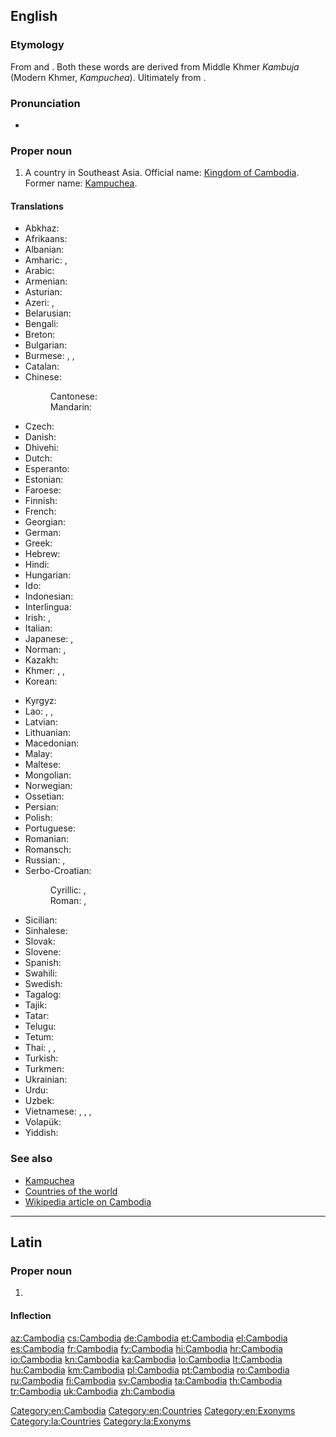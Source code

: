 ==English==
{{wikipedia}}

===Etymology===
From {{etyl|fr|en}} {{term|Cambodge|lang=fr}} and {{etyl|pt|en}} {{term|Camboja|lang=pt}}. Both these words are derived from Middle Khmer ''Kambuja'' (Modern Khmer, ''Kampuchea''). Ultimately from {{etyl|sa|en}} {{term|काम्बोज|tr=kāmbōja|lang=sa||a tribe mentioned in Hindu scripture}}.

===Pronunciation===
* {{audio|En-us-Cambodia.ogg|Audio (US)|lang=en}}

===Proper noun===
{{en-proper noun}}

# A country in Southeast Asia. Official name: [[Kingdom of Cambodia]]. Former name: [[Kampuchea]].

====Translations====
{{trans-top|country in Southeast Asia}}
* Abkhaz: {{t|ab|Камбоџа|sc=Cyrl}}
* Afrikaans: {{t|af|Kambodja}}
* Albanian: {{t|sq|Kamboxhia|f}}
* Amharic: {{t|am|ካምቦዲያ|sc=Ethi}}, {{t|am|ካምቦድያ|sc=Ethi}}
* Arabic: {{t|ar|كامبوديا|f|tr=kambūdiya, kambodiya}}
* Armenian: {{t|hy|Կամբոջա}}
* Asturian: {{t+|ast|Camboya}}
* Azeri: {{t|az|Kamboca}}, {{t|az|Kamboçiya}}
* Belarusian: {{t|be|Камбо́джа|f|sc=Cyrl}}
* Bengali: {{t|bn|কম্বোডিয়া|tr=kômboḑiya}}
* Breton: {{t|br|Kambodja}}
* Bulgarian: {{t+|bg|Камбо́джа|f|sc=Cyrl}}
* Burmese: {{t|my|ကမ္ဘောဒီးယားနိုင်ငံ|sc=Mymr}}, {{t|my|ကမ္ဘောဒီးယား|sc=Mymr}}, {{t|my|ကမ္ဗောဒီးယား|sc=Mymr}}
* Catalan: {{t+|ca|Cambodja|f}}
* Chinese:
*: Cantonese: {{t|yue|柬埔寨|tr=gaan2 bou3 zaai6|sc=Hani}}
*: Mandarin: {{t+|cmn|柬埔寨|tr=Jiǎnpǔzhài|sc=Hani}}
* Czech: {{t+|cs|Kambodža|f}}
* Danish: {{t|da|Cambodja}}
* Dhivehi: {{t|dv|ކެމްބޯޑިއާ|sc=Thaa}}
* Dutch: {{t+|nl|Cambodja}}
* Esperanto: {{t|eo|Kamboĝo}}
* Estonian: {{t+|et|Kambodža}}
* Faroese: {{t|fo|Kambodja|n}}
* Finnish: {{t+|fi|Kambodža}}
* French: {{t+|fr|Cambodge|m}}
* Georgian: {{t|ka|კამბოჯა|sc=Geor}}
* German: {{t+|de|Kambodscha|n}}
* Greek: {{t+|el|Καμπότζη|f}}
* Hebrew: {{t|he|קמבודיה|f|tr=qambodia}}
* Hindi: {{t+|hi|कम्बोडिया|m|tr=kamboḍiyā}}
* Hungarian: {{t+|hu|Kambodzsa}}
* Ido: {{t+|io|Kambodja}}
* Indonesian: {{t|id|Kamboja}}
* Interlingua: {{t|ia|Cambodia}}
* Irish: {{t|ga|Cambóid|f|alt=An Chambóid}}, {{t|ga|Ríocht na Cambóide|f}}
* Italian: {{t|it|Cambogia|f}}
* Japanese: {{t|ja|カンボディア|tr=Kambodia}}, {{t+|ja|カンボジア|tr=Kambojia}}
* Norman: {{t|nrf|Cambodge|f}}, {{t|nrf|Cambodia|f}}
* Kazakh: {{t+|kk|Камбоджа|sc=Cyrl}}
* Khmer: {{t|km|ប្រទេសកម្ពុជា|tr=bprədtēh gəmbpŭjīə|sc=Khmr}}, {{t|km|ស្រុកខ្មែរ|tr=srok kmae|sc=Khmr}}, {{t+|km|កម្ពុជា|tr=gəmbpŭjīə|sc=Khmr}}
* Korean: {{t+|ko|캄보디아|sc=Hang}}
{{trans-mid}}
* Kyrgyz: {{t|ky|Камбоджа|sc=Cyrl}}
* Lao: {{t|lo|ກຳພູຊາ|sc=Laoo}}, {{t+|lo|ກຳປູເຈຍ|sc=Laoo}}, {{t|lo|ປະເທດກຳປູເຈຍ|sc=Laoo}}
* Latvian: {{t+|lv|Kambodža|f}}
* Lithuanian: {{t+|lt|Kambodža|f}}
* Macedonian: {{t+|mk|Камбо́џа|f}}
* Malay: {{t|ms|Kemboja}}
* Maltese: {{t|mt|Kambodja|alt=il-Kambodja|f}}
* Mongolian: {{t|mn|Камбож|sc=Cyrl}}
* Norwegian: {{t+|no|Kambodsja}}
* Ossetian: {{t|os|Камбоджӕ|sc=Cyrl}}
* Persian: {{t+|fa|کامبوج|tr=kâmbuj}}
* Polish: {{t+|pl|Kambodża|f}}
* Portuguese: {{t+|pt|Camboja|f}}
* Romanian: {{t|ro|Cambodgia|f}}
* Romansch: {{t|rm|Cambodscha|f}}
* Russian: {{t+|ru|Камбо́джа|f}}, {{qualifier|former name}} {{t|ru|Кампу́чи́я|f}}
* Serbo-Croatian:
*: Cyrillic: {{t|sh|Камбоџа|f}}, {{qualifier|old name}} {{t|sh|Кампучија|f}}
*: Roman: {{t+|sh|Kambodža|f}}, {{qualifier|old name}} {{t|sh|Kampučija|f}}
* Sicilian: {{t|scn|Camboggia|f}}
* Sinhalese: {{t|si|කාම්‍බෝජය|sc=Sinh}}
* Slovak: {{t|sk|Kambodža|f}}
* Slovene: {{t+|sl|Kambodža|f}}
* Spanish: {{t+|es|Camboya|f}}
* Swahili: {{t|sw|Kamboja}}
* Swedish: {{t+|sv|Kambodja}}
* Tagalog: {{t|tl|Kambodya}}
* Tajik: {{t|tg|Камбоҷа|sc=Cyrl}}
* Tatar: {{t|tt|Камбоҗа|sc=Cyrl}}
* Telugu: {{t+|te|కంబోడియా}}
* Tetum: {{t|tet|kamboja}}
* Thai: {{qualifier|official}} {{t+|th|กัมพูชา|tr=gampoochaa}}, {{t+|th|ประเทศกัมพูชา|tr=prathet gampoochaa|sc=Thai}}, {{qualifier|dialect}} {{t+|th|เขมร|tr=khamen}}
* Turkish: {{t+|tr|Kamboçya}}
* Turkmen: {{t|tk|Kamboja}}
* Ukrainian: {{t+|uk|Камбо́джа|f|sc=Cyrl}}
* Urdu: {{t|ur|کمبوڈیا|m|tr=kamboḍiyā|sc=ur-Arab}}
* Uzbek: {{t+|uz|Kambodja}}
* Vietnamese: {{t+|vi|Campuchia}}, {{t|vi|nước Campuchia}}, {{t|vi|Căm Bốt}}, {{t+|vi|Cao Miên}}
* Volapük: {{t+|vo|Kambocän}}
* Yiddish: {{t|yi|קאַמבאָדזשע|sc=Hebr}}
{{trans-bottom}}

===See also===
* [[Kampuchea]] {{qualifier|former English name}}
* [[Appendix:Countries of the world|Countries of the world]]
* [[w:Cambodia|Wikipedia article on Cambodia]]

[[Category:en:Cambodia]]
[[Category:en:Countries]]
[[Category:en:Exonyms]]

----

==Latin==
{{wikipedia|lang=la}}

===Proper noun===
{{la-proper noun|Cambodia|Cambodiae|Cambodiae|f|first}}

# {{l|en|Cambodia}}

====Inflection====
{{la-decl-1st-loc|num=sg|Cambodi}}

[[Category:la:Countries]]
[[Category:la:Exonyms]]

[[az:Cambodia]]
[[cs:Cambodia]]
[[de:Cambodia]]
[[et:Cambodia]]
[[el:Cambodia]]
[[es:Cambodia]]
[[fr:Cambodia]]
[[fy:Cambodia]]
[[hi:Cambodia]]
[[hr:Cambodia]]
[[io:Cambodia]]
[[kn:Cambodia]]
[[ka:Cambodia]]
[[lo:Cambodia]]
[[lt:Cambodia]]
[[hu:Cambodia]]
[[km:Cambodia]]
[[pl:Cambodia]]
[[pt:Cambodia]]
[[ro:Cambodia]]
[[ru:Cambodia]]
[[fi:Cambodia]]
[[sv:Cambodia]]
[[ta:Cambodia]]
[[th:Cambodia]]
[[tr:Cambodia]]
[[uk:Cambodia]]
[[zh:Cambodia]]